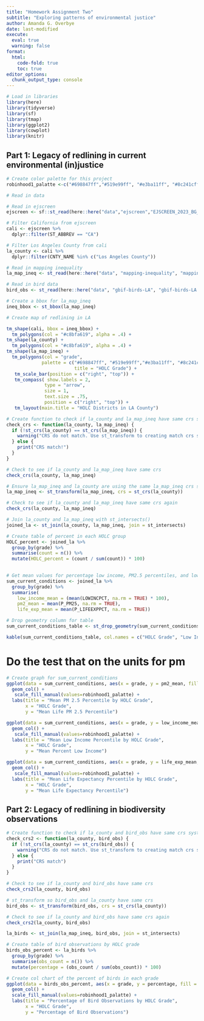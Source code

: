 ```yaml
---
title: "Homework Assignment Two"
subtitle: "Exploring patterns of environmental justice"
author: Amanda G. Overbye
date: last-modified
execute: 
  eval: true
  warning: false
format:
  html:
    code-fold: true
    toc: true
editor_options: 
  chunk_output_type: console
---
```


```r
# Load in libraries
library(here)
library(tidyverse)
library(sf)
library(tmap)
library(ggplot2)
library(cowplot)
library(knitr)
```


## Part 1: Legacy of redlining in current environmental (in)justice

```r
# Create color palette for this project
robinhood1_palatte <-c("#698847ff","#519e99ff", "#e3ba11ff", "#8c241cff", "#8f592aff")

```


```r
# Read in data

# Read in ejscreen
ejscreen <- sf::st_read(here::here("data","ejscreen","EJSCREEN_2023_BG_StatePct_with_AS_CNMI_GU_VI.gdb"))

# Filter California from ejscreen
cali <- ejscreen %>%
  dplyr::filter(ST_ABBREV == "CA")

# Filter Los Angeles County from cali
la_county <- cali %>%
  dplyr::filter(CNTY_NAME %in% c("Los Angeles County"))

# Read in mapping inequality 
la_map_ineq <- st_read(here::here("data", "mapping-inequality", "mapping-inequality-los-angeles.json"))

# Read in bird data 
bird_obs <- st_read(here::here("data", "gbif-birds-LA", "gbif-birds-LA.shp"))

```

```r
# Create a bbox for la_map_ineq
ineq_bbox <- st_bbox(la_map_ineq)
```

```r
# Create map of redlining in LA

tm_shape(cali, bbox = ineq_bbox) +
  tm_polygons(col = "#c8bfa619", alpha = .4) +
tm_shape(la_county) +
  tm_polygons(col = "#c8bfa619", alpha = .4) +
tm_shape(la_map_ineq) +
  tm_polygons(col = "grade", 
             palette = c("#698847ff", "#519e99ff","#e3ba11ff", "#8c241cff", "#8f592aff"),
                         title = "HOLC Grade") +
   tm_scale_bar(position = c("right", "top")) +
   tm_compass( show.labels = 2, 
              type = "arrow",
              size = 1, 
              text.size = .75,
              position = c("right", "top")) + 
   tm_layout(main.title = "HOLC Districts in LA County")
```

```r
# Create function to check if la_county and la_map_ineq have same crs system
check_crs <- function(la_county, la_map_ineq) {
  if (!st_crs(la_county) == st_crs(la_map_ineq)) {
    warning("CRS do not match. Use st_transform to creating match crs systems.")
  } else {
    print("CRS match!")
  }
}
```

```r
# Check to see if la_county and la_map_ineq have same crs
check_crs(la_county, la_map_ineq)
```

```r
# Ensure la_map_ineq and la_county are using the same la_map_ineq crs system
la_map_ineq <- st_transform(la_map_ineq, crs = st_crs(la_county))
```

```r
# Check to see if la_county and la_map_ineq have same crs again
check_crs(la_county, la_map_ineq)
```

```r
# Join la_county and la_map_ineq with st_intersects()
joined_la <- st_join(la_county, la_map_ineq, join = st_intersects)
```

```r
# Create table of percent in each HOLC group
HOLC_percent <- joined_la %>%
  group_by(grade) %>%
  summarise(count = n()) %>%
  mutate(HOLC_percent = (count / sum(count)) * 100)
  
```

```r
# Get mean values for percentage low income, PM2.5 percentiles, and low life expediency percentiles
sum_current_conditions <- joined_la %>%
  group_by(grade) %>%
  summarise( 
    low_income_mean = (mean(LOWINCPCT, na.rm = TRUE) * 100),
    pm2_mean = mean(P_PM25, na.rm = TRUE),
    life_exp_mean = mean(P_LIFEEXPPCT, na.rm = TRUE))
```

```r
# Drop geometry column for table
sum_current_conditions_table <- st_drop_geometry(sum_current_conditions)
```

```r
kable(sum_current_conditions_table, col.names = c("HOLC Grade", "Low Income Percentage", "PM2.5 Mean Percentile", "Life Expectancy Percentile"))
```

# Do the test that on the units for pm

```r
# Create graph for sum_current_conditions
ggplot(data = sum_current_conditions, aes(x = grade, y = pm2_mean, fill = grade)) +
  geom_col() +
   scale_fill_manual(values=robinhood1_palatte) +
  labs(title = "Mean PM 2.5 Percentile by HOLC Grade", 
       x = "HOLC Grade", 
       y = "Mean Life PM 2.5 Percentile")

ggplot(data = sum_current_conditions, aes(x = grade, y = low_income_mean, fill = grade)) +
  geom_col() +
   scale_fill_manual(values=robinhood1_palatte) +
  labs(title = "Mean Low Income Percentile by HOLC Grade", 
       x = "HOLC Grade", 
       y = "Mean Percent Low Income")

ggplot(data = sum_current_conditions, aes(x = grade, y = life_exp_mean, fill = grade)) +
  geom_col() +
   scale_fill_manual(values=robinhood1_palatte) +
  labs(title = "Mean Life Expectancy Percentile by HOLC Grade", 
       x = "HOLC Grade", 
       y = "Mean Life Expectancy Percentile")
```


## Part 2: Legacy of redlining in biodiversity observations

```r
# Create function to check if la_county and bird_obs have same crs system
check_crs2 <- function(la_county, bird_obs) {
  if (!st_crs(la_county) == st_crs(bird_obs)) {
    warning("CRS do not match. Use st_transform to creating match crs systems.")
  } else {
    print("CRS match")
  }
}
```

```r
# Check to see if la_county and bird_obs have same crs
check_crs2(la_county, bird_obs)
```

```r
# st_transform so bird_obs and la_county have same crs
bird_obs <- st_transform(bird_obs, crs = st_crs(la_county))
```

```r
# Check to see if la_county and bird_obs have same crs again
check_crs2(la_county, bird_obs)
```

```r
la_birds <- st_join(la_map_ineq, bird_obs, join = st_intersects)
```


```r
# Create table of bird observations by HOLC grade
birds_obs_percent <- la_birds %>%
  group_by(grade) %>%
  summarise(obs_count = n()) %>%
  mutate(percentage = (obs_count / sum(obs_count)) * 100)
```

```r
# Create col chart of the percent of birds in each grade
ggplot(data = birds_obs_percent, aes(x = grade, y = percentage, fill = grade)) +
  geom_col() +
  scale_fill_manual(values=robinhood1_palatte) +
  labs(title = "Percentage of Bird Observations by HOLC Grade", 
       x = "HOLC Grade", 
       y = "Percentage of Bird Observations")
```


